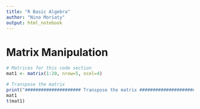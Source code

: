 ```yaml
---
title: "R Basic Algebra"
author: "Nino Moriaty"
output: html_notebook
---
```


# Matrix Manipulation
```r
# Matrices for this code section
mat1 <- matrix(1:20, nrow=5, ncol=4)

# Transpose the matrix
print("##################### Transpose the matrix #####################")
mat1
t(mat1)

```

